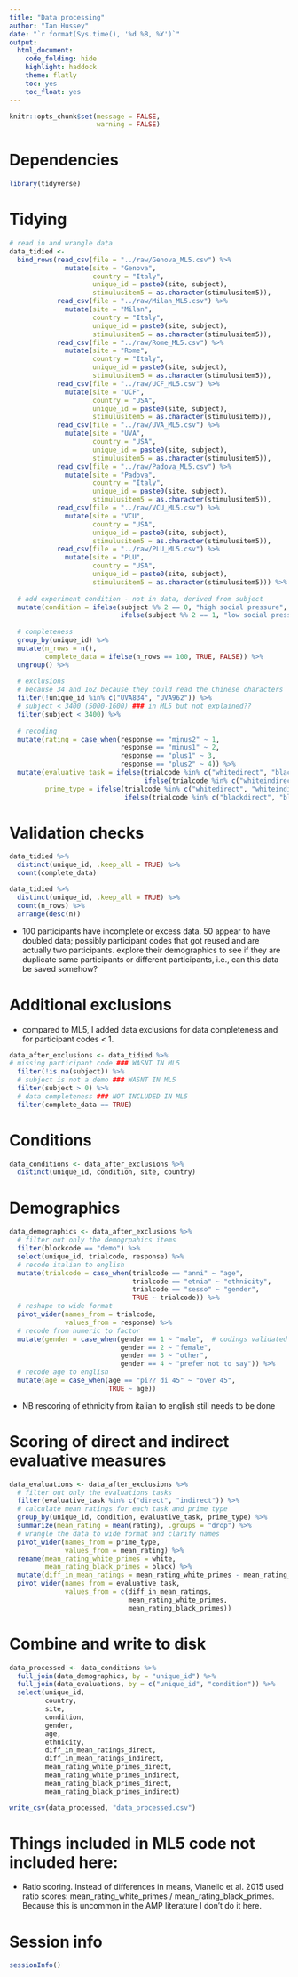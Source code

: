 ```yaml
---
title: "Data processing"
author: "Ian Hussey"
date: "`r format(Sys.time(), '%d %B, %Y')`"
output:
  html_document:
    code_folding: hide
    highlight: haddock
    theme: flatly
    toc: yes
    toc_float: yes
---
```


```r

knitr::opts_chunk$set(message = FALSE, 
                      warning = FALSE)

```

# Dependencies 

```r

library(tidyverse)

```

# Tidying

```r

# read in and wrangle data
data_tidied <- 
  bind_rows(read_csv(file = "../raw/Genova_ML5.csv") %>%
              mutate(site = "Genova",
                     country = "Italy",
                     unique_id = paste0(site, subject),
                     stimulusitem5 = as.character(stimulusitem5)),
            read_csv(file = "../raw/Milan_ML5.csv") %>%
              mutate(site = "Milan",
                     country = "Italy",
                     unique_id = paste0(site, subject),
                     stimulusitem5 = as.character(stimulusitem5)),
            read_csv(file = "../raw/Rome_ML5.csv") %>%
              mutate(site = "Rome",
                     country = "Italy",
                     unique_id = paste0(site, subject),
                     stimulusitem5 = as.character(stimulusitem5)),
            read_csv(file = "../raw/UCF_ML5.csv") %>%
              mutate(site = "UCF",
                     country = "USA",
                     unique_id = paste0(site, subject),
                     stimulusitem5 = as.character(stimulusitem5)),
            read_csv(file = "../raw/UVA_ML5.csv") %>%
              mutate(site = "UVA",
                     country = "USA",
                     unique_id = paste0(site, subject),
                     stimulusitem5 = as.character(stimulusitem5)),
            read_csv(file = "../raw/Padova_ML5.csv") %>%
              mutate(site = "Padova",
                     country = "Italy",
                     unique_id = paste0(site, subject),
                     stimulusitem5 = as.character(stimulusitem5)),
            read_csv(file = "../raw/VCU_ML5.csv") %>%
              mutate(site = "VCU",
                     country = "USA",
                     unique_id = paste0(site, subject),
                     stimulusitem5 = as.character(stimulusitem5)),
            read_csv(file = "../raw/PLU_ML5.csv") %>%
              mutate(site = "PLU",
                     country = "USA",
                     unique_id = paste0(site, subject),
                     stimulusitem5 = as.character(stimulusitem5))) %>%
  
  # add experiment condition - not in data, derived from subject 
  mutate(condition = ifelse(subject %% 2 == 0, "high social pressure",
                            ifelse(subject %% 2 == 1, "low social pressure", NA))) %>%
  
  # completeness
  group_by(unique_id) %>%
  mutate(n_rows = n(),
         complete_data = ifelse(n_rows == 100, TRUE, FALSE)) %>%
  ungroup() %>%
  
  # exclusions
  # because 34 and 162 because they could read the Chinese characters
  filter(!unique_id %in% c("UVA834", "UVA962")) %>%
  # subject < 3400 (5000-1600) ### in ML5 but not explained??
  filter(subject < 3400) %>%
  
  # recoding
  mutate(rating = case_when(response == "minus2" ~ 1,
                            response == "minus1" ~ 2,
                            response == "plus1" ~ 3,
                            response == "plus2" ~ 4)) %>%
  mutate(evaluative_task = ifelse(trialcode %in% c("whitedirect", "blackdirect"), "direct", 
                                  ifelse(trialcode %in% c("whiteindirect", "blackindirect"), "indirect", NA)),
         prime_type = ifelse(trialcode %in% c("whitedirect", "whiteindirect"), "white", 
                             ifelse(trialcode %in% c("blackdirect", "blackindirect"), "black", NA)))

```

# Validation checks

```r

data_tidied %>%
  distinct(unique_id, .keep_all = TRUE) %>%
  count(complete_data)

data_tidied %>%
  distinct(unique_id, .keep_all = TRUE) %>%
  count(n_rows) %>%
  arrange(desc(n))

```

- 100 participants have incomplete or excess data. 50 appear to have doubled data; possibly participant codes that got reused and are actually two participants. explore their demographics to see if they are duplicate same participants or different participants, i.e., can this data be saved somehow?

# Additional exclusions 

- compared to ML5, I added data exclusions for data completeness and for participant codes < 1. 

```r

data_after_exclusions <- data_tidied %>%
# missing participant code ### WASNT IN ML5
  filter(!is.na(subject)) %>%
  # subject is not a demo ### WASNT IN ML5
  filter(subject > 0) %>%
  # data completeness ### NOT INCLUDED IN ML5
  filter(complete_data == TRUE)

```

# Conditions

```r

data_conditions <- data_after_exclusions %>%
  distinct(unique_id, condition, site, country)

```

# Demographics

```r

data_demographics <- data_after_exclusions %>%
  # filter out only the demogrpahics items
  filter(blockcode == "demo") %>%
  select(unique_id, trialcode, response) %>%
  # recode italian to english
  mutate(trialcode = case_when(trialcode == "anni" ~ "age",
                               trialcode == "etnia" ~ "ethnicity",
                               trialcode == "sesso" ~ "gender",
                               TRUE ~ trialcode)) %>%
  # reshape to wide format
  pivot_wider(names_from = trialcode,
              values_from = response) %>%
  # recode from numeric to factor
  mutate(gender = case_when(gender == 1 ~ "male",  # codings validated against the inquisit script
                            gender == 2 ~ "female",
                            gender == 3 ~ "other",
                            gender == 4 ~ "prefer not to say")) %>%
  # recode age to english
  mutate(age = case_when(age == "pi?? di 45" ~ "over 45",
                         TRUE ~ age))

```

- NB rescoring of ethnicity from italian to english still needs to be done

# Scoring of direct and indirect evaluative measures

```r

data_evaluations <- data_after_exclusions %>%
  # filter out only the evaluations tasks
  filter(evaluative_task %in% c("direct", "indirect")) %>%
  # calculate mean ratings for each task and prime type
  group_by(unique_id, condition, evaluative_task, prime_type) %>%
  summarize(mean_rating = mean(rating), .groups = "drop") %>%
  # wrangle the data to wide format and clarify names
  pivot_wider(names_from = prime_type,
              values_from = mean_rating) %>%
  rename(mean_rating_white_primes = white,
         mean_rating_black_primes = black) %>%
  mutate(diff_in_mean_ratings = mean_rating_white_primes - mean_rating_black_primes) %>%
  pivot_wider(names_from = evaluative_task,
              values_from = c(diff_in_mean_ratings, 
                              mean_rating_white_primes,
                              mean_rating_black_primes))

```

# Combine and write to disk

```r

data_processed <- data_conditions %>%
  full_join(data_demographics, by = "unique_id") %>%
  full_join(data_evaluations, by = c("unique_id", "condition")) %>%
  select(unique_id, 
         country,                          
         site, 
         condition,                        
         gender, 
         age,                              
         ethnicity, 
         diff_in_mean_ratings_direct,      
         diff_in_mean_ratings_indirect, 
         mean_rating_white_primes_direct,  
         mean_rating_white_primes_indirect,
         mean_rating_black_primes_direct,  
         mean_rating_black_primes_indirect)

write_csv(data_processed, "data_processed.csv")

```

# Things included in ML5 code not included here:

- Ratio scoring. Instead of differences in means, Vianello et al. 2015 used ratio scores: mean_rating_white_primes / mean_rating_black_primes. Because this is uncommon in the AMP literature I don't do it here.

# Session info

```r

sessionInfo()

```


